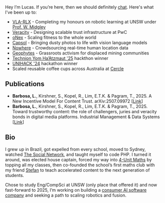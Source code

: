 Hey I’m Lucas. If you’re here, then we should definitely [chat](https://cal.com/lucas-barbosa-8c6ajd). Here's what I've been up to:

- [VLA-RLX](https://vla.lbxa.net) - Completing my honours on robotic learning at UNSW under [Prof. W. Midgley](https://www.unsw.edu.au/staff/will-midgley)
- [Veracity](https://www.pwc.com.au/services/artificial-intelligence/why-deepfakes-are-trust-infrastructure-problem.html) - Designing scalable trust infrastructure at PwC
- [oNex](http://onexhq.com) - Scaling fitness to the whole world
- [Capsol](https://capsol.ai) - Bringing dusty photos to life with vision language models
- [Nowhere](https://wherearepeople.com) - Crowdsourcing real-time human location data
- [Geophytes](https://www.geophytes.com) - Grassroots activism for displaced mining communities
- [Technion Yom Ha’Atzmaut '25](https://www.instagram.com/p/DJXyeKxyNvL/?utm_source=ig_web_copy_link&igsh=MzRlODBiNWFlZA==) hackthon winner
- [UNIHACK '24](https://devpost.com/software/voxurf) hackathon winner
- Scaled reusable coffee cups across Australia at [Cercle](https://www.cercle.com.au/)

## Publications

- **Barbosa, L.**, Kirshner, S., Kopel, R., Lim, E.T.K. & Pagram, T., 2025. A New Incentive Model For Content Trust. arXiv:2507.09972 [[Link](https://arxiv.org/abs/2507.09972)]
- **Barbosa, L.**, Kirshner, S., Kopel, R., Lim, E.T.K. & Pagram, T., 2025. Toward trustworthy content: the role of challengers, juries and veracity bonds in digital media platforms. Industrial Management & Data Systems [[Link](https://www.emerald.com/insight/content/doi/10.1108/imds-11-2024-1177/full/html)]

## Bio

I grew up in Brazil, got expelled from every school, moved to Sydney, watched [The Social Network](https://www.imdb.com/title/tt1285016/), and taught myself to code PHP. I turned it around, was elected house captain, forced my way into [4-Unit Maths](https://curriculum.nsw.edu.au/learning-areas/mathematics/mathematics-extension-2-11-12-2024/overview) by topping all my classes, then co-founded the school’s first maths club with my friend [Stefan](https://www.linkedin.com/in/%F0%9F%8C%B1-stefan-gazzana-17a102141/) to teach accelerated content to the next generation of students.

Chose to study Eng/CompSci at UNSW (only place that offered it) and now fast-forward to 2025, I’m working on building a [consumer AI software company](https://onexhq.com/) and seeking a path to scaling robotics and fusion.